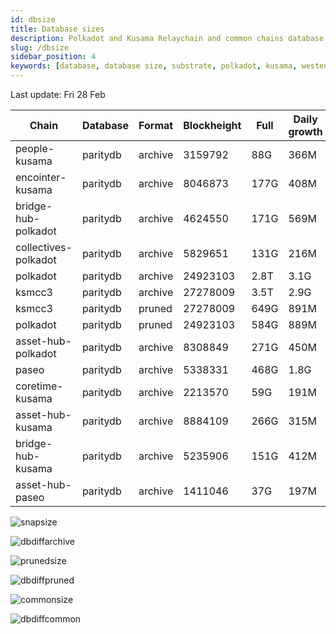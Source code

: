 ```yaml
---
id: dbsize
title: Database sizes
description: Polkadot and Kusama Relaychain and common chains database sizes
slug: /dbsize
sidebar_position: 4
keywords: [database, database size, substrate, polkadot, kusama, westend]
---
```



Last update: Fri 28 Feb

| Chain    | Database   | Format | Blockheight | Full         | Daily growth |
| ------------------------| ----------- | -------- | ------- | ---------- | ----- | 
| people-kusama | paritydb | archive | 3159792 | 88G | 366M |
| encointer-kusama | paritydb | archive | 8046873 | 177G | 408M |
| bridge-hub-polkadot | paritydb | archive | 4624550 | 171G | 569M |
| collectives-polkadot | paritydb | archive | 5829651 | 131G | 216M |
| polkadot | paritydb | archive | 24923103 | 2.8T | 3.1G |
| ksmcc3 | paritydb | archive | 27278009 | 3.5T | 2.9G |
| ksmcc3 | paritydb | pruned | 27278009 | 649G | 891M |
| polkadot | paritydb | pruned | 24923103 | 584G | 889M |
| asset-hub-polkadot | paritydb | archive | 8308849 | 271G | 450M |
| paseo | paritydb | archive | 5338331 | 468G | 1.8G |
| coretime-kusama | paritydb | archive | 2213570 | 59G | 191M |
| asset-hub-kusama | paritydb | archive | 8884109 | 266G | 315M |
| bridge-hub-kusama | paritydb | archive | 5235906 | 151G | 412M |
| asset-hub-paseo | paritydb | archive | 1411046 | 37G | 197M |

![snapsize](/img/archivesize.png)

![dbdiffarchive](/img/dbdiffrelay.png)

![prunedsize](/img/prunedsize.png)

![dbdiffpruned](/img/dbdiffpruned.png)

![commonsize](/img/commonsize.png)

![dbdiffcommon](/img/dbdiffcommon.png)
